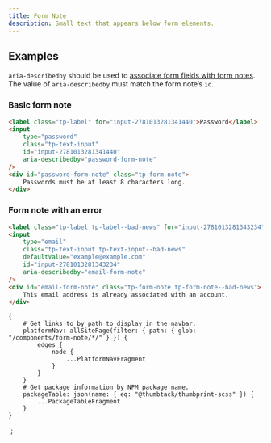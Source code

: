 ```yaml
---
title: Form Note
description: Small text that appears below form elements.
---
```



<ComponentHeader data={props.data} />

## Examples

`aria-describedby` should be used to [associate form fields with form notes](https://www.w3.org/TR/WCAG20-TECHS/ARIA1.html#ARIA1-ex2). The value of `aria-describedby` must match the form note’s `id`.

### Basic form note

```html
<label class="tp-label" for="input-2781013281341440">Password</label>
<input
    type="password"
    class="tp-text-input"
    id="input-2781013281341440"
    aria-describedby="password-form-note"
/>
<div id="password-form-note" class="tp-form-note">
    Passwords must be at least 8 characters long.
</div>
```

### Form note with an error

```html
<label class="tp-label tp-label--bad-news" for="input-2781013281343234">Email</label>
<input
    type="email"
    class="tp-text-input tp-text-input--bad-news"
    defaultValue="example@example.com"
    id="input-2781013281343234"
    aria-describedby="email-form-note"
/>
<div id="email-form-note" class="tp-form-note tp-form-note--bad-news">
    This email address is already associated with an account.
</div>
```

<ComponentFooter data={props.data} />

    {
        # Get links to by path to display in the navbar.
        platformNav: allSitePage(filter: { path: { glob: "/components/form-note/*/" } }) {
            edges {
                node {
                    ...PlatformNavFragment
                }
            }
        }
        # Get package information by NPM package name.
        packageTable: json(name: { eq: "@thumbtack/thumbprint-scss" }) {
            ...PackageTableFragment
        }
    }
`;
